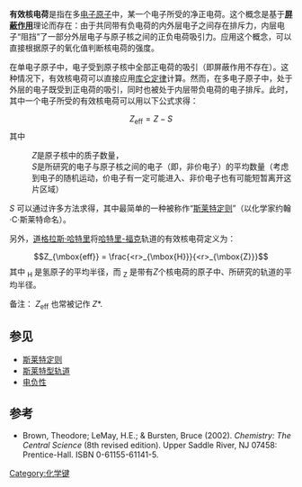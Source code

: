 '''有效核电荷'''是指在多[[电子|电子]][[原子|原子]]中，某一个电子所受的净正电荷。这个概念是基于'''[[屏蔽作用|屏蔽作用]]'''理论而存在：由于共同带有负电荷的内外层电子之间存在排斥力，内层电子“阻挡”了一部分外层电子与原子核之间的正负电荷吸引力。应用这个概念，可以直接根据原子的氧化值判断核电荷的强度。

在单电子原子中，电子受到原子核中全部正电荷的吸引（即屏蔽作用不存在）。这种情况下，有效核电荷可以直接应用[[库仑定律|库仑定律]]计算。然而，在多电子原子中，处于外层的电子既受到正电荷的吸引，同时也被处于内层带负电荷的电子排斥。此时，其中一个电子所受的有效核电荷可以用以下公式求得：
:<math>Z_{\mbox{eff}} = Z - S</math>
其中
:''Z''是原子核中的质子数量，
:''S''是所研究的电子与原子核之间的电子（即，非价电子）的平均数量（考虑到电子的随机运动，价电子有一定可能进入、非价电子也有可能短暂离开这片区域）

''S'' 可以通过许多方法求得，其中最简单的一种被称作“[[斯莱特定则|斯莱特定则]]”（以化学家约翰·C·斯莱特命名）。

另外，[[道格拉斯·哈特里|道格拉斯·哈特里]]将[[哈特里－福克方程|哈特里-福克]]轨道的有效核电荷定义为：
:<math>Z_{\mbox{eff}} = \frac{<r>_{\mbox{H}}}{<r>_{\mbox{Z}}} </math>
其中 ''<r>''<sub>H</sub> 是氢原子的平均半径，而 ''<r>''<sub>Z</sub> 是带有''Z''个核电荷的原子中、所研究的轨道的平均半径。

备注： ''Z''<sub>eff</sub> 也常被记作 ''Z''*. 

==参见==

*[[斯莱特定则|斯莱特定则]]
*[[斯莱特型轨道|斯莱特型轨道]]
*[[电负性|电负性]]

==参考==

*Brown, Theodore; LeMay, H.E.; & Bursten, Bruce (2002). ''Chemistry: The Central Science'' (8th revised edition). Upper Saddle River, NJ 07458: Prentice-Hall. ISBN 0-61155-61141-5.

[[Category:化学键|Category:化学键]]